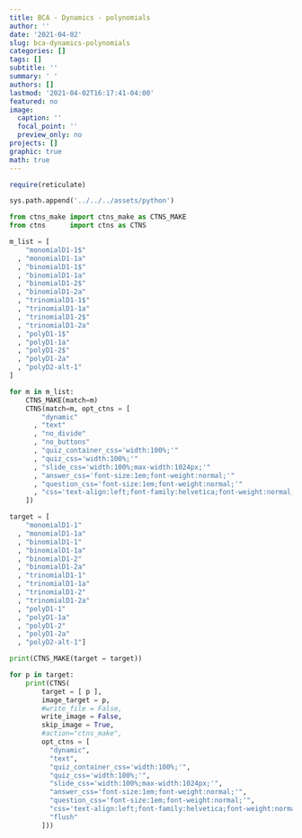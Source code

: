 ```yaml
---
title: BCA - Dynamics - polynomials
author: ''
date: '2021-04-02'
slug: bca-dynamics-polynomials
categories: []
tags: []
subtitle: ''
summary: ' '
authors: []
lastmod: '2021-04-02T16:17:41-04:00'
featured: no
image:
  caption: ''
  focal_point: ''
  preview_only: no
projects: []
graphic: true
math: true
---
```

```r
require(reticulate)
```

```python
sys.path.append('../../../assets/python')

from ctns_make import ctns_make as CTNS_MAKE
from ctns      import ctns as CTNS
```

```python
m_list = [
    "monomialD1-1$"
  , "monomialD1-1a"
  , "binomialD1-1$"
  , "binomialD1-1a"
  , "binomialD1-2$"
  , "binomialD1-2a"
  , "trinomialD1-1$"
  , "trinomialD1-1a"
  , "trinomialD1-2$"
  , "trinomialD1-2a"
  , "polyD1-1$"
  , "polyD1-1a"
  , "polyD1-2$"
  , "polyD1-2a"
  , "polyD2-alt-1"
]

for m in m_list:
    CTNS_MAKE(match=m)
    CTNS(match=m, opt_ctns = [ 
        "dynamic"
      , "text"
      , "no_divide"
      , "no_buttons"
      , "quiz_container_css='width:100%;'"
      , "quiz_css='width:100%;'"
      , "slide_css='width:100%;max-width:1024px;'"
      , "answer_css='font-size:1em;font-weight:normal;'"
      , "question_css='font-size:1em;font-weight:normal;'"
      , "css='text-align:left;font-family:helvetica;font-weight:normal;font-size:120%;color:rgb(77,77,77);'"
    ])
```

```python
target = [
    "monomialD1-1"
  , "monomialD1-1a"
  , "binomialD1-1"
  , "binomialD1-1a"
  , "binomialD1-2"
  , "binomialD1-2a"
  , "trinomialD1-1"
  , "trinomialD1-1a"
  , "trinomialD1-2"
  , "trinomialD1-2a"
  , "polyD1-1"
  , "polyD1-1a"
  , "polyD1-2"
  , "polyD1-2a"
  , "polyD2-alt-1"]

print(CTNS_MAKE(target = target))
```

```python

for p in target:
    print(CTNS(
        target = [ p ], 
        image_target = p,
        #write_file = False,
        write_image = False,
        skip_image = True,
        #action="ctns_make",
        opt_ctns = [
          "dynamic",
          "text",
          "quiz_container_css='width:100%;'",
          "quiz_css='width:100%;'",
          "slide_css='width:100%;max-width:1024px;'",
          "answer_css='font-size:1em;font-weight:normal;'",
          "question_css='font-size:1em;font-weight:normal;'",
          "css='text-align:left;font-family:helvetica;font-weight:normal;font-size:120%;color:rgb(77,77,77);'",
          "flush"
        ]))
```

